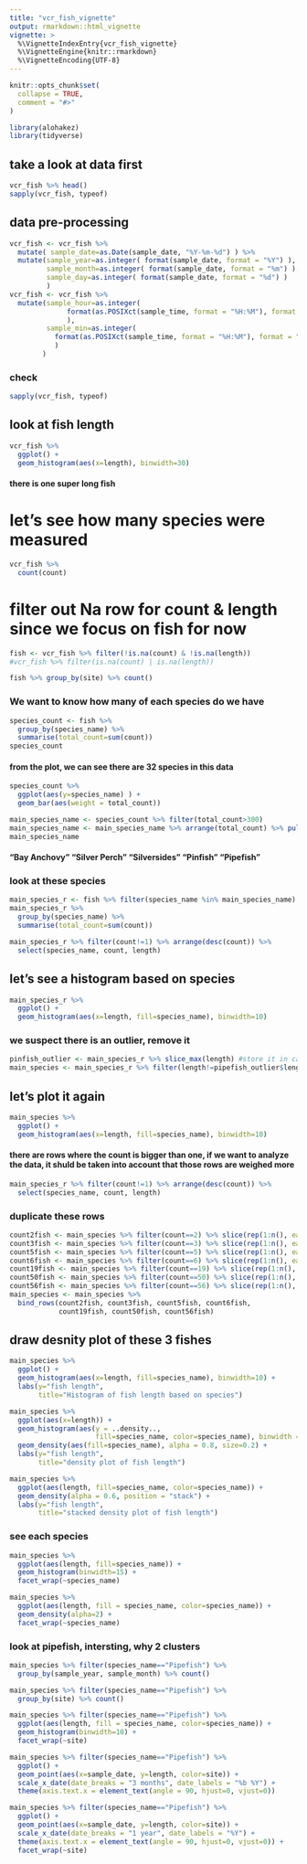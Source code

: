 ```yaml
---
title: "vcr_fish_vignette"
output: rmarkdown::html_vignette
vignette: >
  %\VignetteIndexEntry{vcr_fish_vignette}
  %\VignetteEngine{knitr::rmarkdown}
  %\VignetteEncoding{UTF-8}
---
```


```r
knitr::opts_chunk$set(
  collapse = TRUE,
  comment = "#>"
)
```

```r
library(alohakez)
library(tidyverse)
```

## take a look at data first
```r
vcr_fish %>% head()
sapply(vcr_fish, typeof)
```

## data pre-processing
```r
vcr_fish <- vcr_fish %>%
  mutate( sample_date=as.Date(sample_date, "%Y-%m-%d") ) %>%
  mutate(sample_year=as.integer( format(sample_date, format = "%Y") ),
         sample_month=as.integer( format(sample_date, format = "%m") ),
         sample_day=as.integer( format(sample_date, format = "%d") )
         )
vcr_fish <- vcr_fish %>%
  mutate(sample_hour=as.integer(
              format(as.POSIXct(sample_time, format = "%H:%M"), format = "%H")
              ),
         sample_min=as.integer(
           format(as.POSIXct(sample_time, format = "%H:%M"), format = "%M")
           )
        )
```

### check
```r
sapply(vcr_fish, typeof)
```

## look at fish length
```r
vcr_fish %>%
  ggplot() +
  geom_histogram(aes(x=length), binwidth=30)
```
#### there is one super long fish

# let's see how many species were measured
```r
vcr_fish %>%
  count(count) 
```
# filter out Na row for count & length since we focus on fish for now
```r
fish <- vcr_fish %>% filter(!is.na(count) & !is.na(length)) 
#vcr_fish %>% filter(is.na(count) | is.na(length)) 
```
```r
fish %>% group_by(site) %>% count()
```

### We want to know how many of each species do we have
```r
species_count <- fish %>%
  group_by(species_name) %>%
  summarise(total_count=sum(count))
species_count
```
#### from the plot, we can see there are 32 species in this data

```r
species_count %>%
  ggplot(aes(y=species_name) ) +
  geom_bar(aes(weight = total_count))
```

```r
main_species_name <- species_count %>% filter(total_count>300)
main_species_name <- main_species_name %>% arrange(total_count) %>% pull(species_name)
main_species_name 
```
#### "Bay Anchovy"  "Silver Perch" "Silversides"  "Pinfish"  "Pipefish"

### look at these species
```r
main_species_r <- fish %>% filter(species_name %in% main_species_name)
main_species_r %>% 
  group_by(species_name) %>%
  summarise(total_count=sum(count))
```

```r
main_species_r %>% filter(count!=1) %>% arrange(desc(count)) %>%
  select(species_name, count, length)
```
## let's see a histogram based on species

```r
main_species_r %>% 
  ggplot() +
  geom_histogram(aes(x=length, fill=species_name), binwidth=10)
```

### we suspect there is an outlier, remove it
```r
pinfish_outlier <- main_species_r %>% slice_max(length) #store it in case
main_species <- main_species_r %>% filter(length!=pipefish_outlier$length)
```

## let's plot it again
```r
main_species %>% 
  ggplot() +
  geom_histogram(aes(x=length, fill=species_name), binwidth=10)
```
#### there are rows where the count is bigger than one, if we want to analyze the data, it shuld be taken into account that those rows are weighed more

```r
main_species_r %>% filter(count!=1) %>% arrange(desc(count)) %>%
  select(species_name, count, length)
```
### duplicate these rows
```r
count2fish <- main_species %>% filter(count==2) %>% slice(rep(1:n(), each = 2-1))
count3fish <- main_species %>% filter(count==3) %>% slice(rep(1:n(), each = 3-1))
count5fish <- main_species %>% filter(count==5) %>% slice(rep(1:n(), each = 5-1))
count6fish <- main_species %>% filter(count==6) %>% slice(rep(1:n(), each = 6-1))
count19fish <- main_species %>% filter(count==19) %>% slice(rep(1:n(), each = 19-1))
count50fish <- main_species %>% filter(count==50) %>% slice(rep(1:n(), each = 50-1))
count56fish <- main_species %>% filter(count==56) %>% slice(rep(1:n(), each = 56-1))
main_species <- main_species %>%
  bind_rows(count2fish, count3fish, count5fish, count6fish,
            count19fish, count50fish, count56fish)
```


## draw desnity plot of these 3 fishes
```r
main_species %>% 
  ggplot() +
  geom_histogram(aes(x=length, fill=species_name), binwidth=10) +
  labs(y="fish length", 
       title="Histogram of fish length based on species")
```

```r
main_species %>%
  ggplot(aes(x=length)) +
  geom_histogram(aes(y = ..density.., 
                     fill=species_name, color=species_name), binwidth = 10) +
  geom_density(aes(fill=species_name), alpha = 0.8, size=0.2) +
  labs(y="fish length", 
       title="density plot of fish length")
```
```r
main_species %>%
  ggplot(aes(length, fill=species_name, color=species_name)) +
  geom_density(alpha = 0.6, position = "stack") + 
  labs(y="fish length", 
       title="stacked density plot of fish length")
```

### see each species
```r
main_species %>%
  ggplot(aes(length, fill=species_name)) +
  geom_histogram(binwidth=15) +
  facet_wrap(~species_name)
```

```r
main_species %>%
  ggplot(aes(length, fill = species_name, color=species_name)) +
  geom_density(alpha=2) +
  facet_wrap(~species_name)
```

### look at pipefish, intersting, why 2 clusters
```r
main_species %>% filter(species_name=="Pipefish") %>%
  group_by(sample_year, sample_month) %>% count()

main_species %>% filter(species_name=="Pipefish") %>%
  group_by(site) %>% count()
```
```r
main_species %>% filter(species_name=="Pipefish") %>%
  ggplot(aes(length, fill = species_name, color=species_name)) +
  geom_histogram(binwidth=10) +
  facet_wrap(~site)
```


```r
main_species %>% filter(species_name=="Pipefish") %>%
  ggplot() +
  geom_point(aes(x=sample_date, y=length, color=site)) +
  scale_x_date(date_breaks = "3 months", date_labels = "%b %Y") +
  theme(axis.text.x = element_text(angle = 90, hjust=0, vjust=0))

main_species %>% filter(species_name=="Pipefish") %>%
  ggplot() +
  geom_point(aes(x=sample_date, y=length, color=site)) +
  scale_x_date(date_breaks = "1 year", date_labels = "%Y") +
  theme(axis.text.x = element_text(angle = 90, hjust=0, vjust=0)) +
  facet_wrap(~site)
```
